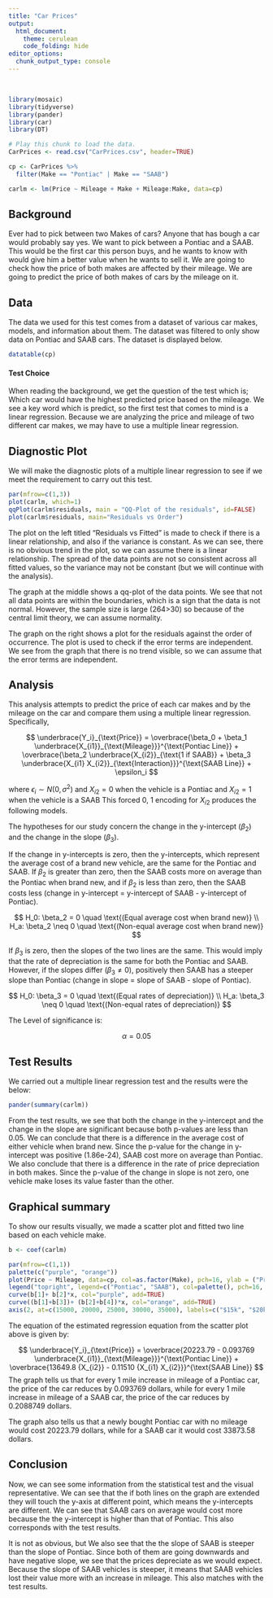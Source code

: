 ```yaml
---
title: "Car Prices"
output: 
  html_document:
    theme: cerulean
    code_folding: hide
editor_options: 
  chunk_output_type: console
---
```


<br>

```r
library(mosaic)
library(tidyverse)
library(pander)
library(car)
library(DT)
```

```r
# Play this chunk to load the data.
CarPrices <- read.csv("CarPrices.csv", header=TRUE)
```

```r
cp <- CarPrices %>%
  filter(Make == "Pontiac" | Make == "SAAB")
```

```r
carlm <- lm(Price ~ Mileage + Make + Mileage:Make, data=cp)
```

## Background

Ever had to pick between two Makes of cars? Anyone that has bough a car would probably say yes. We want to pick between a Pontiac and a SAAB. This would be the first car this person buys, and he wants to know with would give him a better value when he wants to sell it. We are going to check how the price of both makes are affected by their mileage. We are going to predict the price of both makes of cars by the mileage on it. 

## Data

The data we used for this test comes from a dataset of various car makes, models, and information about them. The dataset was filtered to only show data on Pontiac and SAAB cars. The dataset is displayed below. 

```r
datatable(cp)
```

#### Test Choice

When reading the background, we get the question of the test which is; Which car would have the highest predicted price based on the mileage. We see a key word which is predict, so the first test that comes to mind is a linear regression. Because we are analyzing the price and mileage of two different car makes, we may have to use a multiple linear regression. 

## Diagnostic Plot

We will make the diagnostic plots of a multiple linear regression to see if we meet the requirement to carry out this test. 

```r
par(mfrow=c(1,3))
plot(carlm, which=1)
qqPlot(carlm$residuals, main = "QQ-Plot of the residuals", id=FALSE)
plot(carlm$residuals, main="Residuals vs Order")
```

The plot on the left titled "Residuals vs Fitted" is made to check if there is a linear relationship, and also if the variance is constant. As we can see, there is no obvious trend in the plot, so we can assume there is a linear relationship. The spread of the data points are not so consistent across all fitted values, so the variance may not be constant (but we will continue with the analysis). 

The graph at the middle shows a qq-plot of the data points. We see that not all data points are within the boundaries, which is a sign that the data is not normal. However, the sample size is large (264>30) so because of the central limit theory, we can assume normality.  

The graph on the right shows a plot for the residuals against the order of occurrence. The plot is used to check if the error terms are independent. We see from the graph that there is no trend visible, so we can assume that the error terms are independent.  

## Analysis

This analysis attempts to predict the price of each car makes and by the mileage on the car and compare them using a multiple linear regression. Specifically,

$$
  \underbrace{Y_i}_{\text{Price}} = \overbrace{\beta_0 + \beta_1 \underbrace{X_{i1}}_{\text{Mileage}}}^{\text{Pontiac Line}} + \overbrace{\beta_2 \underbrace{X_{i2}}_{\text{1 if SAAB}} + \beta_3 \underbrace{X_{i1} X_{i2}}_{\text{Interaction}}}^{\text{SAAB Line}} + \epsilon_i
$$

where $\epsilon_i\sim N(0,\sigma^2)$ and $X_{i2} = 0$ when the vehicle is a Pontiac and $X_{i2} = 1$ when the vehicle is a SAAB This forced 0, 1 encoding for $X_{i2}$ produces the following models.

The hypotheses for our study concern the change in the y-intercept ($\beta_2$) and the change in the slope ($\beta_3$). 

If the change in y-intercepts is zero, then the y-intercepts, which represent the average cost of a brand new vehicle, are the same for the Pontiac and SAAB. If $\beta_2$ is greater than zero, then the SAAB costs more on average than the Pontiac when brand new, and if $\beta_2$ is less than zero, then the SAAB costs less (change in y-intercept = y-intercept of SAAB - y-intercept of Pontiac).

$$
  H_0: \beta_2 = 0 \quad \text{(Equal average cost when brand new)} \\
  H_a: \beta_2 \neq 0 \quad \text{(Non-equal average cost when brand new)}
$$

If $\beta_3$ is zero, then the slopes of the two lines are the same. This would imply that the rate of depreciation is the same for both the Pontiac and SAAB. However, if the slopes differ ($\beta_3 \neq 0$), positively then SAAB has a steeper slope than Pontiac (change in slope = slope of SAAB - slope of Pontiac).


$$
  H_0: \beta_3 = 0 \quad \text{(Equal rates of depreciation)} \\
  H_a: \beta_3 \neq 0 \quad \text{(Non-equal rates of depreciation)}
$$

The Level of significance is:

$$
  \alpha = 0.05
$$

## Test Results

We carried out a multiple linear regression test and the results were the below:

```r
pander(summary(carlm))
```

From the test results, we see that both the change in the y-intercept and the change in the slope are significant because both p-values are less than 0.05. We can conclude that there is a difference in the average cost of either vehicle when brand new. Since the p-value for the change in y-intercept was positive (1.86e-24), SAAB cost more on average than Pontiac. We also conclude that there is a difference in the rate of price depreciation in both makes. Since the p-value of the change in slope is not zero, one vehicle make loses its value faster than the other.


## Graphical summary

To show our results visually, we made a scatter plot and fitted two line based on each vehicle make.  

```r
b <- coef(carlm)
```

```r
par(mfrow=c(1,1))
palette(c("purple", "orange"))
plot(Price ~ Mileage, data=cp, col=as.factor(Make), pch=16, ylab = ("Price($)"), xlab=("Milage of the vehicle (miles)"), main= "Price and decrese in value \n Pontiac vs SAAB", yaxt="n")
legend("topright", legend=c("Pontiac", "SAAB"), col=palette(), pch=16, text.col = palette())
curve(b[1]+ b[2]*x, col="purple", add=TRUE)
curve((b[1]+b[3])+ (b[2]+b[4])*x, col="orange", add=TRUE)
axis(2, at=c(15000, 20000, 25000, 30000, 35000), labels=c("$15k", "$20k", "$25k", "$30k", "$35k"), las=2)
```

The equation of the estimated regression equation from the scatter plot above is given by:

$$
  \underbrace{Y_i}_{\text{Price}} = \overbrace{20223.79 - 0.093769 \underbrace{X_{i1}}_{\text{Mileage}}}^{\text{Pontiac Line}} + \overbrace{13649.8 {X_{i2}} - 0.11510 {X_{i1} X_{i2}}}^{\text{SAAB Line}} 
$$
The graph tells us that for every 1 mile increase in mileage of a Pontiac car, the price of the car reduces by 0.093769 dollars, while for every 1 mile increase in mileage of a SAAB car, the price of the car reduces by 0.2088749 dollars.

The graph also tells us that a newly bought Pontiac car with no mileage would cost 20223.79 dollars, while for a SAAB car it would cost 33873.58 dollars. 

## Conclusion

Now, we can see some information from the statistical test and the visual representative. We can see that the if both lines on the graph are extended they will touch the y-axis at different point, which means the y-intercepts are different. We can see that SAAB cars on average would cost more because the the y-intercept is higher than that of Pontiac. This also corresponds with the test results. 

It is not as obvious, but We also see that the the slope of SAAB is steeper than the slope of Pontiac. Since both of them are going downwards and have negative slope, we see that the prices depreciate as we would expect. Because the slope of SAAB vehicles is steeper, it means that SAAB vehicles lost their value more with an increase in mileage. This also matches with the test results. 


